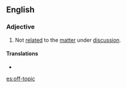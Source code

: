 == English ==
=== Adjective ===
{{en-adj|pos=[[off]]-[[topic]]}}
# Not [[related]] to the [[matter]] under [[discussion]].

==== Translations ====
* {{t|fr|hors-sujet|m}}

[[es:off-topic]]